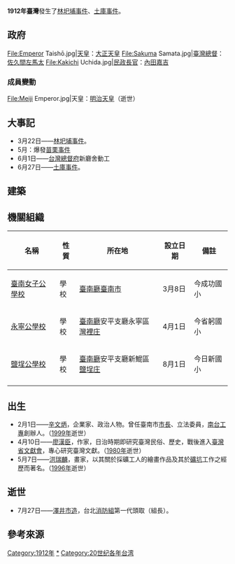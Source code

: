 {{NoteTA
|1=zh:庄;zh-hant:庄}}
{{TaiwanYearTOC|1912}}
{{Year in Taiwan|1912}}

'''1912年臺灣'''發生了[[林圯埔事件|林圯埔事件]]、[[土庫事件|土庫事件]]。

==政府==
<gallery>
File:Emperor Taishō.jpg|[[天皇|天皇]]：[[大正天皇|大正天皇]]
File:Sakuma Samata.jpg|[[臺灣總督|臺灣總督]]：[[佐久間左馬太|佐久間左馬太]]
File:Kakichi Uchida.jpg|[[總務長官|民政長官]]：[[內田嘉吉|內田嘉吉]]
</gallery>
===成員變動===
<gallery>
File:Meiji Emperor.jpg|天皇：[[明治天皇|明治天皇]]（逝世）
</gallery>

==大事記==
* 3月22日——[[林圯埔事件|林圯埔事件]]。{{r|臺|page=249}}
* 5月：爆發[[苗栗事件|苗栗事件]]
* 6月1日——[[台灣總督府|台灣總督府]]新廳舍動工
* 6月27日——[[土庫事件|土庫事件]]。{{r|陳|page=194}}{{r|臺|page=249}}

== 建築 ==

== 機關組織 ==
{|class="wikitable sortable"
|-
!名稱!!性質!!所在地!!設立日期!!備註
|-
|[[臺南市中西區成功國民小學|臺南女子公學校]]||學校||[[臺南廳|臺南廳]][[臺南市_(堡里)|臺南市]]||3月8日{{r|陳奮雄|page=155}}||今成功國小
|-
|[[臺南市南區省躬國民小學|永寧公學校]]||學校||[[臺南廳|臺南廳]]安平支廳永寧區[[灣裡庄|灣裡庄]]||4月1日{{r|陳奮雄|page=155}}||今省躬國小
|-
|[[臺南市南區日新國民小學|鹽埕公學校]]||學校||[[臺南廳|臺南廳]]安平支廳新鯤區[[鹽埕庄|鹽埕庄]]||8月1日{{r|陳奮雄|page=155}}||今日新國小
|-
|}

==出生==
* 2月1日——[[辛文炳|辛文炳]]，企業家、政治人物。曾任臺南市[[臺南市市長|市長]]、立法委員，[[南台工專|南台工專]]創辦人。（[[1999年臺灣|1999年]]逝世）
* 4月10日——[[廖漢臣|廖漢臣]]，作家，日治時期即研究臺灣民俗、歷史，戰後進入[[臺灣省文獻會|臺灣省文獻會]]，專心研究臺灣文獻。（[[1980年臺灣|1980年]]逝世）
* 5月7日——[[洪瑞麟|洪瑞麟]]，畫家，以其關於採礦工人的繪畫作品及其於[[礦坑|礦坑]]工作之經歷而著名。（[[1996年臺灣|1996年]]逝世）

== 逝世 ==
* 7月27日——[[澤井市造|澤井市造]]，台北[[消防組|消防組]]第一代頭取（組長）。

== 參考來源 ==
{{reflist|2|refs=
<ref name="陳">{{cite book |author=陳君愷 |title=《狂飆的年代──1920年代台灣的政治、社會與文化運動》 |publisher=日創社文化  |isbn=978-986-81251-7-9 |date=2006年10月}}</ref>
<ref name="陳奮雄">{{cite journal|author=陳奮雄 |title=〈日治時期台南市公學校設置史略（上）〉|journal=《臺南文化》 |issue=新60期  |publisher=臺南市政府 |date=2006-06 |pages=頁134─171}}</ref>
<ref name="臺">{{cite book |author=[[王育德|王育德]]著，黃國彥譯 |title=《臺灣──苦悶的歷史》 |publisher=草根出版  |isbn= |date=1999年10月初版二刷}}</ref>

}}
{{各年台灣}}
[[Category:1912年|Category:1912年]]
[[Category:1912年台灣|*]]
[[Category:20世纪各年台湾|Category:20世纪各年台湾]]